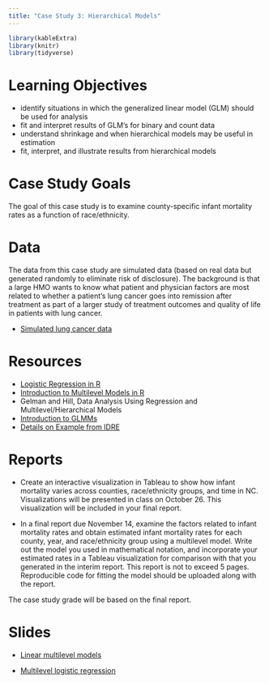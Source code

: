 ```yaml
---
title: "Case Study 3: Hierarchical Models"
---
```


```r
library(kableExtra)
library(knitr)
library(tidyverse)
```


# Learning Objectives

- identify situations in which the generalized linear model (GLM) should be used for analysis 
- fit and interpret results of GLM's for binary and count data
- understand shrinkage and when hierarchical models may be useful in estimation
- fit, interpret, and illustrate results from hierarchical models


# Case Study Goals 

The goal of this case study is to examine county-specific infant mortality rates as a function of race/ethnicity.


# Data 

The data from this case study are simulated data (based on real data but generated randomly to eliminate risk of disclosure). The background is that a large HMO wants to know what patient and physician factors are most related to whether a patient’s lung cancer goes into remission after treatment as part of a larger study of treatment outcomes and quality of life in patients with lung cancer.

- [Simulated lung cancer data](https://stats.idre.ucla.edu/stat/data/hdp.csv)


# Resources

- [Logistic Regression in R](https://stats.idre.ucla.edu/r/dae/logit-regression/)
- [Introduction to Multilevel Models in R](https://rpubs.com/rslbliss/r_mlm_ws)
- Gelman and Hill, Data Analysis Using Regression and Multilevel/Hierarchical Models
- [Introduction to GLMMs](https://stats.idre.ucla.edu/other/mult-pkg/introduction-to-generalized-linear-mixed-models/)
- [Details on Example from IDRE](https://stats.idre.ucla.edu/r/dae/mixed-effects-logistic-regression/)

# Reports

- Create an interactive visualization in Tableau to show how infant mortality varies across counties, race/ethnicity groups, and time in NC. Visualizations will be presented in class on October 26. This visualization will be included in your final report.

- In a final report due November 14, examine the factors related to infant mortality rates and obtain estimated infant mortality rates for each county, year, and race/ethnicity group using a multilevel model. Write out the model you used in mathematical notation, and incorporate your estimated rates in a Tableau visualization for comparison with that you generated in the interim report. This report is not to exceed 5 pages. Reproducible code for fitting the model should be uploaded along with the report.

The case study grade will be based on the final report.



# Slides 

- [Linear multilevel models](decks/cs03_1_deck.html)

- [Multilevel logistic regression](decks/cs03_2_deck.html)

